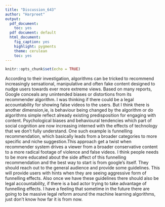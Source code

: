 ```yaml
---
title: "Discussion_643"
author: "Harpreet"
output:
  pdf_document:
    toc: yes
  pdf document: default
  html_document:
    fig_caption: yes
    highlight: pygments
    theme: cerulean
    toc: yes
---
```

```r
knitr::opts_chunk$set(echo = TRUE)
```

According to their investigation, algorithms can be tricked to recommend increasingly sensational, manipulative and often fake content designed to nudge users towards ever more extreme views.
Based on many reports, Google conceals any unintended biases or distortions from its recommender algorithm.
I was thinking if there could be a legal accountability for showing false videos to the users. 
But I think there is another dimension,ie,  is behaviour  being changed by the algorithm  or do algorithms simple  reflect already existing predisposition for engaging  with content. Psychological biases  and behavioural tendencies which part of social cognition are now increasing interned with the effects of technology that we don’t fully understand.
One such example is funnelling recommendation, which basically leads from a broader categories to more specific and niche suggestion.This approach get a twist when recommender system drives a viewer  from a broader conservative content to a more radical footage of violence and false videos.
I think people needs to be more educated about the side affect of this funnelling recommendation and the best way to start is from google's  itself. They should reach out to the general audience and provide some guidelines. This will provide users with hints when they are seeing aggressive form of funnelling effects. Also once we have these guidelines there should also be legal accountability, if there is a bad actor trying to take advantage of funnelling effects. I have a feeling that sometime in the future there are going to be massive legal reform around the machine learning algorithms, just don’t know how far it is from now.
